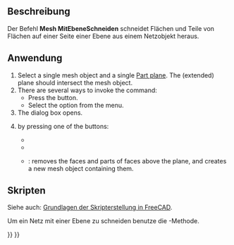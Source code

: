 <languages/>

{{Docnav/de
|[[Mesh_PolyTrim/de|MehrfachBeschneiden]]
|[[Mesh_SectionByPlane/de|SchnittMitEbene]]
|[[Mesh_Workbench/de|Mesh]]
|IconL=Mesh_PolyTrim.svg
|IconR=Mesh_SectionByPlane.svg
|IconC=Workbench_Mesh.svg
}}

{{GuiCommand/de
|Name=Mesh TrimByPlane
|Name/de=Mesh MitEbeneBeschneiden
|MenuLocation=Netze → Schneiden → Mit Ebene beschneiden
|Workbenches=[[Mesh_Workbench/de|Mesh]]
|SeeAlso=[[Mesh_PolyCut/de|Mesh MehrfachSchneiden]], [[Mesh_PolyTrim/de|Mesh MehrfachBeschneiden]]
}}

<span id="Description"></span>
==Beschreibung==

Der Befehl '''Mesh MitEbeneSchneiden''' schneidet Flächen und Teile von Flächen auf einer Seite einer Ebene aus einem Netzobjekt heraus.

<span id="Usage"></span>
==Anwendung==

# Select a single mesh object and a single [[Part_Plane|Part plane]]. The (extended) plane should intersect the mesh object.
# There are several ways to invoke the command:
#* Press the {{Button|[[Image:Mesh_TrimByPlane.svg|16px]] [[Mesh_TrimByPlane|Trim With Plane]]}} button.
#* Select the {{MenuCommand|Meshes → Cutting → [[Image:Mesh_TrimByPlane.svg|16px]] Trim With Plane}} option from the menu.
# The {{MenuCommand|Trim With Plane}} dialog box opens.
# {{MenuCommand|Select the side you want to keep}} by pressing one of the buttons:
#* {{button|Below}}
#* {{button|Above}}
#* {{button|Split}}: removes the faces and parts of faces above the plane, and creates a new mesh object containing them.

<span id="Scripting"></span>
==Skripten==

Siehe auch: [[FreeCAD_Scripting_Basics/de|Grundlagen der Skripterstellung in FreeCAD]].

Um ein Netz mit einer Ebene zu schneiden benutze die {{incode|MitEbeneSchneiden}}-Methode.

{{Code|code=
import FreeCAD as App
import Mesh

# Create a non-parametric box-shaped mesh:
msh = App.ActiveDocument.addObject("Mesh::Feature", "Mesh")
msh.Mesh = Mesh.createBox(30, 40, 50)
msh.ViewObject.DisplayMode = "Flat Lines"

# Define a plane by a base point and a normal vector:
pnt = App.Vector(25, 0, 0)
nor = App.Vector(0, 0, 1)

# We need to work on a copy of the msh.Mesh object:
new_msh = msh.Mesh.copy()

# Trim that copy:
new_msh.trimByPlane(pnt, nor)

# Update msh.Mesh:
msh.Mesh = new_msh
}}


{{Docnav/de
|[[Mesh_PolyTrim/de|MehrfachBeschneiden]]
|[[Mesh_SectionByPlane/de|SchnittMitEbene]]
|[[Mesh_Workbench/de|Mesh]]
|IconL=Mesh_PolyTrim.svg
|IconR=Mesh_SectionByPlane.svg
|IconC=Workbench_Mesh.svg
}}

{{Mesh Tools navi{{#translation:}}}}
{{Userdocnavi{{#translation:}}}}